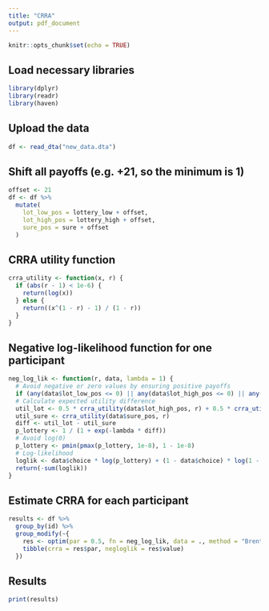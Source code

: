 ```yaml
---
title: "CRRA"
output: pdf_document
---
```


```r
knitr::opts_chunk$set(echo = TRUE)
```

\begin{enumerate}
\item Using the CRRA utility function: $$U(x) = \left\{ \begin{array}{rcl}
\frac{x^{1-r}}{1-r} & \mbox{if}
& r \neq 1 \\ \ln(x) & \mbox{if} & r = 1
\end{array}\right.$$
where $x$ is the payoff and $r$ is the CRRA coefficient.
\item For each lottery, the participant should choose the lottery if the expected utility of the lottery exceeds the utility of the sure payment: $$0.5\times U(lottery_{high}) + 0.5\times U(lottery_{low}) > U(10) $$
\item Using maximum likelihood estimation approach and assume a logistic error model for choice stochasticity: $$P(choose \ lottery) = \frac{1}{1+exp(-\lambda\cdot(EU_{lottery} - U_{sure})} $$
\item Maximizing the log-likelihood over all trials for each participant to estimate r.
\end{enumerate}

## Load necessary libraries

```r
library(dplyr)
library(readr)
library(haven)
```

## Upload the data

```r
df <- read_dta("new_data.dta")
```

## Shift all payoffs (e.g. +21, so the minimum is 1)

```r
offset <- 21
df <- df %>%
  mutate(
    lot_low_pos = lottery_low + offset,
    lot_high_pos = lottery_high + offset,
    sure_pos = sure + offset
  )
```

## CRRA utility function

```r
crra_utility <- function(x, r) {
  if (abs(r - 1) < 1e-6) {
    return(log(x))
  } else {
    return((x^(1 - r) - 1) / (1 - r))
  }
}
```

## Negative log-likelihood function for one participant

```r
neg_log_lik <- function(r, data, lambda = 1) {
  # Avoid negative or zero values by ensuring positive payoffs
  if (any(data$lot_low_pos <= 0) || any(data$lot_high_pos <= 0) || any(data$sure_pos <= 0)) return(Inf)
  # Calculate expected utility difference
  util_lot <- 0.5 * crra_utility(data$lot_high_pos, r) + 0.5 * crra_utility(data$lot_low_pos, r)
  util_sure <- crra_utility(data$sure_pos, r)
  diff <- util_lot - util_sure
  p_lottery <- 1 / (1 + exp(-lambda * diff))
  # Avoid log(0)
  p_lottery <- pmin(pmax(p_lottery, 1e-8), 1 - 1e-8)
  # Log-likelihood
  loglik <- data$choice * log(p_lottery) + (1 - data$choice) * log(1 - p_lottery)
  return(-sum(loglik))
}
```

## Estimate CRRA for each participant

```r
results <- df %>%
  group_by(id) %>%
  group_modify(~{
    res <- optim(par = 0.5, fn = neg_log_lik, data = ., method = "Brent", lower = -2, upper = 2)
    tibble(crra = res$par, negloglik = res$value)
  })
```

## Results

```r
print(results)
```

